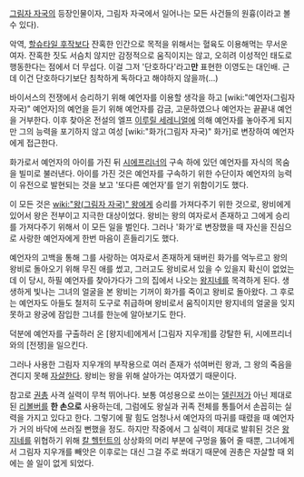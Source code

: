[[그림자 자국]]의 등장인물이자, 그림자 자국에서 일어나는 모든 사건들의 원흉(이라고 볼 수 있다).

악역, [[할슈타일 후작]]보다 잔혹한 인간으로 목적을 위해서는 혈육도 이용해먹는 무서운 여자. 잔혹한 짓도 서슴치 않지만 감정적으로 움직이지는 않고, 오히려 이성적인 태도로 행동한다는 점에서 더 무섭다. 이걸 그저 '단호하다'라고'''만''' 표현한 이영도는 대인배. 근데 이건 단호하다기보단 침착하게 독하다고 해야하지 않을까(...)

바이서스의 전쟁에서 승리하기 위해 예언자를 이용할 생각을 하고 [wiki:"예언자(그림자 자국)" 예언자]의 예언을 듣기 위해 예언자를 감금, 고문하였으나 예언자는 끝끝내 예언을 거부한다. 이후 찾아온 전설의 엘프 [[이루릴 세레니얼]]에 의해 예언자를 놓아주게 되지만 그의 능력을 포기하지 않고 여성 [wiki:"화가(그림자 자국)" 화가]로 변장하여 예언자에게 접근한다. 

화가로서 예언자의 아이를 가진 뒤 [[시에프리너]]의 구속 하에 있던 예언자를 자식의 목숨을 빌미로 불러낸다. 아이를 가진 것은 예언자를 구속하기 위한 수단이자 예언자의 능력이 유전으로 발현되는 것을 보고 '또다른 예언자'를 얻기 위함이기도 했다. 

이 모든 것은 [[wiki:"왕(그림자 자국)" 왕]]에게 승리를 가져다주기 위한 것으로, 왕비에게 있어서 왕은 전부이고 지극한 대상이었다. 왕비는 왕의 여자로서 존재하고 그에게 승리를 가져다주기 위해서 이 모든 일을 벌인다. 그러나 '화가'로 변장했을 때 자신을 진심으로 사랑한 예언자에게 한번 마음이 흔들리기도 했다. 

예언자의 고백을 통해 그를 사랑하는 여자로서 존재하게 돼버린 화가를 억누르고 왕의 왕비로 돌아오기 위해 무진 애를 썼고, 그러고도 왕비로서 있을 수 있을지 확신이 없었는데 이 당시, 하필 예언자를 찾아가다가 그의 집에서 나오는 [[왕지네]]를 목격하게 된다. 생생하게 빛나는 그녀의 얼굴을 본 왕비는 기꺼이 화가를 죽이고 왕비로 돌아왔다. 그 후로는 예언자도 아들도 철저히 도구로 취급하며 왕비로서 움직이지만 왕지네의 얼굴을 잊지 못하고 왕궁에 잠입한 그녀를 한눈에 알아보기도 한다.

덕분에 예언자를 구출하러 온 [왕지네]에게서 [그림자 지우개]를 강탈한 뒤, 시에프리너와의 [전쟁]을 일으킨다. 

그러나 사용한 그림자 지우개의 부작용으로 여러 존재가 섞여버린 왕과, 그 왕의 죽음을 견디지 못해 [[자살]]한다. 왕비는 왕을 위해 살아가는 여자였기 때문이다.

참고로 [[권총]] 사격 실력이 무척 뛰어나다. 보통 여성용으로 쓰이는 [[델린저]]가 아닌 제대로 된 [[리볼버]]를 '''한 손으로''' 사용하는데, 그럼에도 왕실과 귀족 전체를 통틀어서 손꼽히는 실력을 가지고 있다고 한다. 그렇기에 팔 힘도 엄청나서 예언자의 따귀를 때렸을 때 예언자가 거의 바닥에 쓰러질 뻔했을 정도. 하지만 작중에서 그 실력이 제대로 발휘된 것은 [[왕지네]]를 위협하기 위해 [[칼 헬턴트]]의 상상화의 머리 부분에 구멍을 뚫어 줄 때뿐, 그녀에게서 그림자 지우개를 빼앗은 이후로는 대신 그걸 주로 쏴대기 때문에 권총은 자살할 때 외에는 쓸 일이 없게 되었다.
